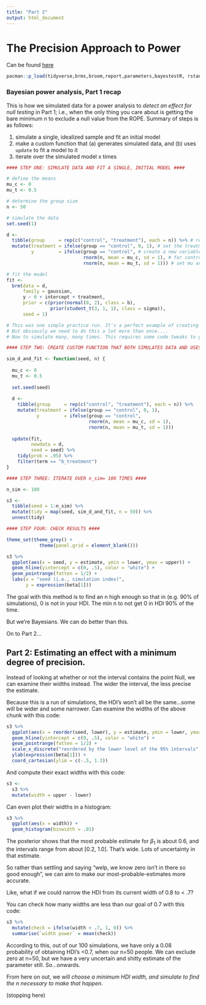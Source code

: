 ---
title: "Part 2"
output: html_document
---

# The Precision Approach to Power

Can be found [here](https://solomonkurz.netlify.app/post/bayesian-power-analysis-part-ii/)

```{r packages, include=FALSE}

pacman::p_load(tidyverse,brms,broom,report,parameters,bayestestR, rstanarm)
```

### Bayesian power analysis, Part 1 recap

This is how we simulated data for a power analysis to *detect an effect for null testing* in Part 1; i.e., when the only thing you care about is getting the bare minimum n to exclude a null value from the ROPE. Summary of steps is as follows:

1.  simulate a single, idealized sample and fit an initial model
2.  make a custom function that (a) generates simulated data, and (b) uses `update` to fit a model to it
3.  iterate over the simulated model x times

```{r}
#### STEP ONE: SIMULATE DATA AND FIT A SINGLE, INITIAL MODEL ####

# define the means
mu_c <- 0
mu_t <- 0.5

# determine the group size
n <- 50

# simulate the data
set.seed(1)

d <-
  tibble(group     = rep(c("control", "treatment"), each = n)) %>% # repeat each word 50 times
  mutate(treatment = ifelse(group == "control", 0, 1), # set the treatment condition variable coding (0= control, 1=treatment)
         y         = ifelse(group == "control", # create a new variable for the observed data....
                            rnorm(n, mean = mu_c, sd = 1), # for control group, set mu and sd
                            rnorm(n, mean = mu_t, sd = 1))) # set mu and sd for treatment group

# fit the model
fit <-
  brm(data = d,
      family = gaussian,
      y ~ 0 + intercept + treatment,
      prior = c(prior(normal(0, 2), class = b),
                prior(student_t(3, 1, 1), class = sigma)),
      seed = 1)

# This was one simple practice run. It's a perfect example of creating a SINGLE data set of 50 observations
# But obviously we need to do this a lot more than once....
# Now to simulate many, many times. This requires some code tweaks to generate data iteratively...

#### STEP TWO: CREATE CUSTOM FUNCTION THAT BOTH SIMULATES DATA AND USES UPDATE() TO UPDATE THE INITIAL MODEL FIT ####

sim_d_and_fit <- function(seed, n) {
  
  mu_c <- 0
  mu_t <- 0.5
  
  set.seed(seed)
  
  d <-
    tibble(group     = rep(c("control", "treatment"), each = n)) %>% 
    mutate(treatment = ifelse(group == "control", 0, 1),
           y         = ifelse(group == "control", 
                              rnorm(n, mean = mu_c, sd = 1),
                              rnorm(n, mean = mu_t, sd = 1)))
  
  update(fit,
         newdata = d, 
         seed = seed) %>% 
    tidy(prob = .95) %>% 
    filter(term == "b_treatment")
}

#### STEP THREE: ITERATE OVER n_sim= 100 TIMES ####

n_sim <- 100

s3 <-
  tibble(seed = 1:n_sim) %>% 
  mutate(tidy = map(seed, sim_d_and_fit, n = 50)) %>% 
  unnest(tidy)

#### STEP FOUR: CHECK RESULTS ####

theme_set(theme_grey() +
            theme(panel.grid = element_blank()))

s3 %>% 
  ggplot(aes(x = seed, y = estimate, ymin = lower, ymax = upper)) +
  geom_hline(yintercept = c(0, .5), color = "white") +
  geom_pointrange(fatten = 1/2) +
  labs(x = "seed (i.e., simulation index)",
       y = expression(beta[1]))
```

The goal with this method is to find an n high enough so that in (e.g. 90% of simulations), 0 is not in your HDI. The min n to not get 0 in HDI 90% of the time.

But we're Bayesians. We can do better than this.

On to Part 2...

## Part 2: Estimating an effect with a minimum degree of precision.

Instead of looking at whether or not the interval contains the point Null, we can examine their widths instead. The wider the interval, the less precise the estimate.

Because this is a run of simulations, the HDI's won't all be the same...some will be wider and some narrower. Can examine the widths of the above chunk with this code:

```{r}
s3 %>%
  ggplot(aes(x = reorder(seed, lower), y = estimate, ymin = lower, ymax = upper)) +
  geom_hline(yintercept = c(0, .5), color = "white") +
  geom_pointrange(fatten = 1/2) +
  scale_x_discrete("reordered by the lower level of the 95% intervals", breaks = NULL) +
  ylab(expression(beta[1])) +
  coord_cartesian(ylim = c(-.5, 1.3))
```

And compute their exact widths with this code:

```{r}
s3 <-
  s3 %>% 
  mutate(width = upper - lower)
```

Can even plot their widths in a histogram:

```{r}
s3 %>% 
  ggplot(aes(x = width)) +
  geom_histogram(binwidth = .01)
```

The posterior shows that the most probable estimate for $\beta_1$ is about 0.6, and the intervals range from about [0.2, 1.0]. That's wide. Lots of uncertainty in that estimate.

So rather than settling and saying "welp, we know zero isn't in there so good enough", we can aim to make our most-probable-estimates more accurate.

Like, what if we could narrow the HDI from its current width of 0.8 to \< .7?

You can check how many widths are less than our goal of 0.7 with this code:

```{r}
s3 %>% 
  mutate(check = ifelse(width < .7, 1, 0)) %>% 
  summarise(`width power` = mean(check))
```

According to this, out of our 100 simulations, we have only a 0.08 probability of obtaining HDI's \<0.7, when our n=50 people. We can exclude zero at n=50, but we have a very uncertain and shitty estimate of the parameter still. So...onwards.

From here on out, we will *choose a minimum HDI width, and simulate to find the n necessary to make that happen.*

(stopping here)
